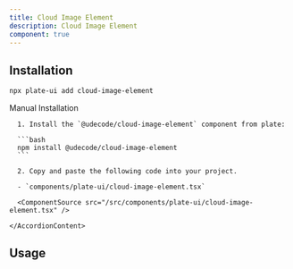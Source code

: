```yaml
---
title: Cloud Image Element
description: Cloud Image Element
component: true
---
```


[//]: # (<ComponentExample src="/src/components/examples/PlaygroundDemo.tsx">)
[//]: # (  <PlaygroundDemo />)
[//]: # (</ComponentExample>)

## Installation

```bash
npx plate-ui add cloud-image-element
```

<Accordion type="single" collapsible>
  <AccordionItem value="manual-installation">
    <AccordionTrigger>Manual Installation</AccordionTrigger>
    <AccordionContent>

      1. Install the `@udecode/cloud-image-element` component from plate:

      ```bash
      npm install @udecode/cloud-image-element
      ```

      2. Copy and paste the following code into your project.

      - `components/plate-ui/cloud-image-element.tsx`

      <ComponentSource src="/src/components/plate-ui/cloud-image-element.tsx" />

    </AccordionContent>

  </AccordionItem>
</Accordion>

## Usage

```tsx
```

```tsx
```